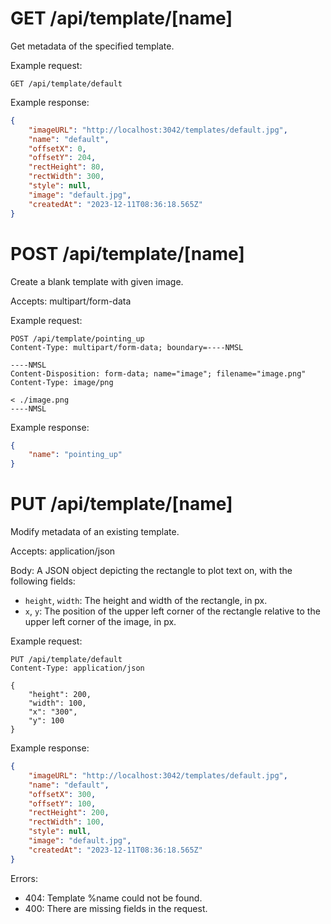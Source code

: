 # GET /api/template/\[name\]

Get metadata of the specified template.  

Example request:  

```http
GET /api/template/default
```

Example response:  

```json
{
    "imageURL": "http://localhost:3042/templates/default.jpg",
    "name": "default",
    "offsetX": 0,
    "offsetY": 204,
    "rectHeight": 80,
    "rectWidth": 300,
    "style": null,
    "image": "default.jpg",
    "createdAt": "2023-12-11T08:36:18.565Z"
}
```

# POST /api/template/\[name\]

Create a blank template with given image.  

Accepts: multipart/form-data

Example request:  

```http
POST /api/template/pointing_up
Content-Type: multipart/form-data; boundary=----NMSL

----NMSL
Content-Disposition: form-data; name="image"; filename="image.png"
Content-Type: image/png

< ./image.png
----NMSL
```

Example response:  

```json
{
    "name": "pointing_up"
}
```

# PUT /api/template/\[name\]

Modify metadata of an existing template.  

Accepts: application/json  

Body: A JSON object depicting the rectangle to plot text on, with the following fields:  

- `height`, `width`: The height and width of the rectangle, in px.  
- `x`, `y`: The position of the upper left corner of the rectangle relative to the upper left corner of the image, in px.

Example request:  

```http
PUT /api/template/default
Content-Type: application/json

{
    "height": 200,
    "width": 100,
    "x": "300",
    "y": 100
}
```

Example response:

```json
{
    "imageURL": "http://localhost:3042/templates/default.jpg",
    "name": "default",
    "offsetX": 300,
    "offsetY": 100,
    "rectHeight": 200,
    "rectWidth": 100,
    "style": null,
    "image": "default.jpg",
    "createdAt": "2023-12-11T08:36:18.565Z"
}
```

Errors:  

- 404: Template %name could not be found.  
- 400: There are missing fields in the request.  

